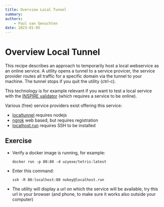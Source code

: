 ```yaml
---
title: Overview Local Tunnel
summary: 
authors:
    - Paul van Genuchten
date: 2023-01-05
---
```


# Overview Local Tunnel

This recipe describes an approach to temporarily host a local webservice as an online service. A utility opens a tunnel to a service provicer, the service provider routes all traffic for a specific domain via the tunnel to your machine. The tunnel stops if you quit the utility (ctrl-c).

This technology is for example relevant if you want to test a local service with the [INSPIRE validator](https://inspire.ec.europa.eu/validator/home) (which requires a service to be online).

Various (free) service providers exist offering this service:

- [localtunnel](https://theboroer.github.io/localtunnel-www/) requires nodejs 
- [ngrok](https://ngrok.com) web based, but requires registration 
- [localhost.run](https://localhost.run) requires SSH to be installed

## Exercise

- Verify a docker image is running, for example: 

  ```
  docker run -p 80:80 -d uzyexe/tetris:latest
  ```

- Enter this command:
  
  ```
  ssh -R 80:localhost:80 nokey@localhost.run
  ```

- The utility will display a url on which the service will be available, try this url in your browser (and phone, to make sure it works also outside your computer)
